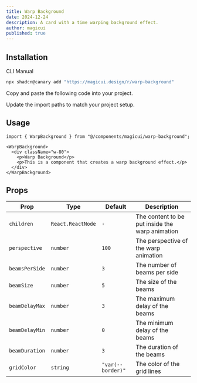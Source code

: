 ```yaml
---
title: Warp Background
date: 2024-12-24
description: A card with a time warping background effect.
author: magicui
published: true
---
```


<ComponentPreview name="warp-background-demo" />

## Installation

<Tabs defaultValue="cli">

<TabsList>
  <TabsTrigger value="cli">CLI</TabsTrigger>
  <TabsTrigger value="manual">Manual</TabsTrigger>
</TabsList>
<TabsContent value="cli">

```bash
npx shadcn@canary add "https://magicui.design/r/warp-background"
```

</TabsContent>

<TabsContent value="manual">

<Steps>

<Step>Copy and paste the following code into your project.</Step>

<ComponentSource name="warp-background" />

<Step>Update the import paths to match your project setup.</Step>

</Steps>

</TabsContent>

</Tabs>

## Usage

```tsx
import { WarpBackground } from "@/components/magicui/warp-background";
```

```tsx
<WarpBackground>
  <div className="w-80">
    <p>Warp Background</p>
    <p>This is a component that creates a warp background effect.</p>
  </div>
</WarpBackground>
```

## Props

| Prop           | Type              | Default           | Description                                     |
| -------------- | ----------------- | ----------------- | ----------------------------------------------- |
| `children`     | `React.ReactNode` | `-`               | The content to be put inside the warp animation |
| `perspective`  | `number`          | `100`             | The perspective of the warp animation           |
| `beamsPerSide` | `number`          | `3`               | The number of beams per side                    |
| `beamSize`     | `number`          | `5`               | The size of the beams                           |
| `beamDelayMax` | `number`          | `3`               | The maximum delay of the beams                  |
| `beamDelayMin` | `number`          | `0`               | The minimum delay of the beams                  |
| `beamDuration` | `number`          | `3`               | The duration of the beams                       |
| `gridColor`    | `string`          | `"var(--border)"` | The color of the grid lines                     |
